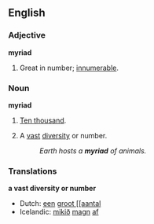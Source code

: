 ==English==

===Adjective===
'''myriad'''
# Great in number; [[innumerable]].

===Noun===
'''myriad'''
# {{archaic}} [[ten thousand|Ten thousand]].
# A [[vast]] [[diversity]] or number.
#: ''Earth hosts a '''myriad''' of animals.''

===Translations===
'''a vast diversity or number'''
{{top}}
*Dutch: [[een]] [[groot [[aantal]]
*Icelandic: [[mikið]] [[magn]] [[af]]
{{mid}}
{{bottom}}